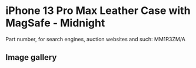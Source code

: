 
# iPhone 13 Pro Max Leather Case with MagSafe - Midnight

Part number, for search engines, auction websites and such: MM1R3ZM/A

## Image gallery

<div style={{ width: "768px" }}>
  <GalleryComponent
    images={[
      {
        original: "/everysource/MM1R3.png",
        thumbnail: "/everypreview/MM1R3.png",
      },
      {
        original: "/everysource/MM1R3_AV1.png",
        thumbnail: "/everypreview/MM1R3_AV1.png",
      },
      {
        original: "/everysource/MM1R3_AV2.png",
        thumbnail: "/everypreview/MM1R3_AV2.png",
      },
      {
        original: "/everysource/MM1R3_AV3.png",
        thumbnail: "/everypreview/MM1R3_AV3.png",
      },
      {
        original: "/everysource/MM1R3_AV4.png",
        thumbnail: "/everypreview/MM1R3_AV4.png",
      }
    ]}
  />
</div>